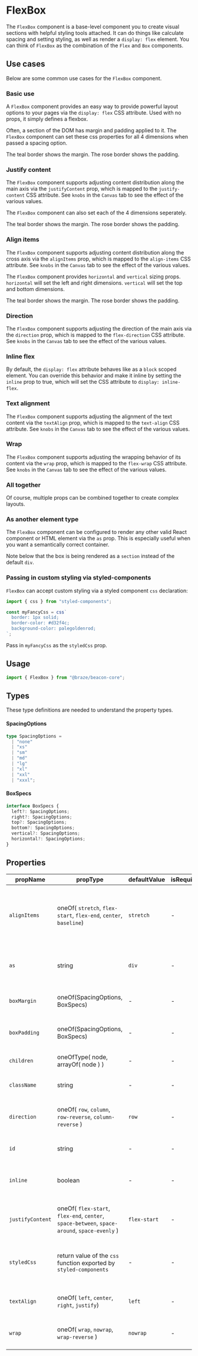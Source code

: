 
# FlexBox

The `FlexBox` component is a base-level component you to create visual
sections with helpful styling tools attached. It can do things like
calculate spacing and setting styling, as well as render a `display: flex`
element. You can think of `FlexBox` as the combination of the `Flex`
and `Box` components.

## Use cases

Below are some common use cases for the `FlexBox` component.

### Basic use

A `FlexBox` component provides an easy way to provide powerful layout
options to your pages via the `display: flex` CSS attribute. Used
with no props, it simply defines a flexbox.

Often, a section of the DOM has margin and padding applied to it. The
`FlexBox` component can set these css properties for all 4 dimensions
when passed a spacing option.

The teal border shows the margin. The rose border shows the padding.

<Canvas>
  <Story id="core-layout-flexbox--basic-use" />
</Canvas>

### Justify content

The `FlexBox` component supports adjusting content distribution along the
main axis via the `justifyContent` prop, which is mapped to the
`justify-content` CSS attribute. See `knobs` in the `Canvas` tab to
see the effect of the various values.

The `FlexBox` component can also set each of the 4 dimensions seperately.

The teal border shows the margin. The rose border shows the padding.

<Canvas>
  <Story id="core-layout-flexbox--justify-content" />
</Canvas>

### Align items

The `FlexBox` component supports adjusting content distribution along the
cross axis via the `alignItems` prop, which is mapped to the
`align-items` CSS attribute. See `knobs` in the `Canvas` tab to
see the effect of the various values.

The `FlexBox` component provides `horizontal` and `vertical` sizing props.
`horizontal` will set the left and right dimensions. `vertical` will set the top
and bottom dimensions.

The teal border shows the margin. The rose border shows the padding.

<Canvas>
  <Story id="core-layout-flexbox--align-items" />
</Canvas>

### Direction

The `FlexBox` component supports adjusting the direction of the main axis
via the `direction` prop, which is mapped to the `flex-direction`
CSS attribute. See `knobs` in the `Canvas` tab to see the effect of the
various values.

<Canvas>
  <Story id="core-layout-flexbox--direction" />
</Canvas>

### Inline flex

By default, the `display: flex` attribute behaves like as a `block` scoped
element. You can override this behavior and make it inline by setting the
`inline` prop to true, which will set the CSS attribute to `display: inline-flex`.

<Canvas>
  <Story id="core-layout-flexbox--inline" />
</Canvas>

### Text alignment

The `FlexBox` component supports adjusting the alignment of the text content
via the `textAlign` prop, which is mapped to the `text-align`
CSS attribute. See `knobs` in the `Canvas` tab to see the effect of the
various values.

<Canvas>
  <Story id="core-layout-flexbox--text-alignment" />
</Canvas>

### Wrap

The `FlexBox` component supports adjusting the wrapping behavior of its
content via the `wrap` prop, which is mapped to the `flex-wrap`
CSS attribute. See `knobs` in the `Canvas` tab to see the effect of the
various values.

<Canvas>
  <Story id="core-layout-flexbox--wrap" />
</Canvas>

### All together

Of course, multiple props can be combined together to create complex layouts.

<Canvas>
  <Story id="core-layout-flexbox--combined-props" />
</Canvas>

### As another element type

The `FlexBox` component can be configured to render any other valid React
component or HTML element via the `as` prop. This is especially useful
when you want a semantically correct container.

Note below that the box is being rendered as a `section` instead of the
default `div`.

<Canvas>
  <Story id="core-layout-flexbox--as-another-element" />
</Canvas>

### Passing in custom styling via styled-components

`FlexBox` can accept custom styling via a styled component `css` declaration:

```ts
import { css } from "styled-components";

const myFancyCss = css`
  border: 1px solid;
  border-color: #d32f4c;
  background-color: palegoldenrod;
`;
```

Pass in `myFancyCss` as the `styledCss` prop.

<Canvas>
  <Story id="core-layout-flexbox--custom-styling" />
</Canvas>

## Usage

```javascript
import { FlexBox } from "@braze/beacon-core";
```

## Types

These type definitions are needed to understand the property types.

#### SpacingOptions

```typescript
type SpacingOptions =
  | "none"
  | "xs"
  | "sm"
  | "md"
  | "lg"
  | "xl"
  | "xxl"
  | "xxxl";
```

#### BoxSpecs

```typescript
interface BoxSpecs {
  left?: SpacingOptions;
  right?: SpacingOptions;
  top?: SpacingOptions;
  bottom?: SpacingOptions;
  vertical?: SpacingOptions;
  horizontal?: SpacingOptions;
}
```

## Properties

| propName         | propType                                                                                     | defaultValue | isRequired | Description                                                                                           |
| ---------------- | -------------------------------------------------------------------------------------------- | ------------ | ---------- | ----------------------------------------------------------------------------------------------------- |
| `alignItems`     | oneOf( `stretch`, `flex-start`, `flex-end`, `center`, `baseline`)                            | `stretch`    | -          | defines the behavior for how items are laid out along the cross axis (perpendicular to the main axis) |
| `as`             | string                                                                                       | `div`        | -          | indicates what tag what the component should be rendered as                                           |
| `boxMargin`      | oneOf(SpacingOptions, BoxSpecs)                                                              | -            | -          | margin options to calculate spacing from                                                              |
| `boxPadding`     | oneOf(SpacingOptions, BoxSpecs)                                                              | -            | -          | padding options to calculate spacing from                                                             |
| `children`       | oneOfType( node, arrayOf( node ) )                                                           | -            | -          | children to be passed into component                                                                  |
| `className`      | string                                                                                       | -            | -          | class name of the component                                                                           |
| `direction`      | oneOf( `row`, `column`, `row-reverse`, `column-reverse` )                                    | `row`        | -          | specified the direction of the items inside the flex element                                          |
| `id`             | string                                                                                       | -            | -          | id to be passed to the DOM                                                                            |
| `inline`         | boolean                                                                                      | -            | -          | indicates that the flex element should be inline                                                      |
| `justifyContent` | oneOf( `flex-start`, `flex-end`, `center`, `space-between`, `space-around`, `space-evenly` ) | `flex-start` | -          | defines the behavior for how items are laid out along the main axis                                   |
| `styledCss`      | return value of the `css` function exported by `styled-components`                           | -            | -          | prop to interpolate the returned value of a `css` call within styled-components                       |
| `textAlign`      | oneOf( `left`, `center`, `right`, `justify`)                                                 | `left`       | -          | horizontally aligns text within a DOM element                                                         |
| `wrap`           | oneOf( `wrap`, `nowrap`, `wrap-reverse` )                                                    | `nowrap`     | -          | specifies whether the flexed items should wrap                                                        |
